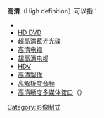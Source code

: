 {{noteTA
|1=zh-hans:高清;zh-hant:高解析度;zh-hk:高清;zh-mo:高清;
|2=zh-hans:高清晰度多媒体接口; zh-tw:高畫質多媒體介面; zh-hk:高清多媒體介面;
}}
'''高清'''（High definition）可以指：
*{{link-en|高畫質影片|High-definition video}}
*[[HD_DVD|HD DVD]]
*[[超高清藍光光碟|超高清藍光光碟]]
*[[高清电视|高清电视]]
*[[超高清电视|超高清电视]]
*[[HDV|HDV]]
*[[高清製作|高清製作]]
*[[高解析度音频|高解析度音频]]
*[[HDMI|高清晰度多媒体接口]]（{{lang|en|HDMI}}）

{{disambig|Cat=二字消歧义}}
[[Category:影像制式|Category:影像制式]]
